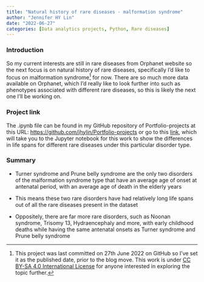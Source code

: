 ```yaml
---
title: "Natural history of rare diseases - malformation syndrome"
author: "Jennifer HY Lin"
date: "2022-06-27"
categories: [Data analytics projects, Python, Rare diseases]
---
```


### **Introduction**

So my current interests are still in rare diseases from Orphanet website so the next focus is on natural history of rare diseases, specifically I'd like to focus on malformation syndrome[^1] for now. There are so much more data available on Orphanet, which I'd really like to look further into such as phenotypes associated with different rare diseases, so this is likely the next one I'll be working on.

[^1]: This project was last committed on 27th June 2022 on GitHub so I've set it as the published date, prior to the blog move. This work is under [CC BY-SA 4.0 International License](https://creativecommons.org/licenses/by-sa/4.0/) for anyone interested in exploring the topic further.

### **Project link**

The .ipynb file can be found in my GitHub repository of Portfolio-projects at this URL: <https://github.com/jhylin/Portfolio-projects> or go to this [link](https://github.com/jhylin/Portfolio-projects/blob/main/Natural%20history%20of%20rare%20disease%20-%20malformation%20syndrome.ipynb), which will take you to the Jupyter notebook for this work to show the differences in life spans for different rare diseases under this particular disorder type.

### **Summary**

-   Turner syndrome and Prune belly syndrome are the only two disorders of the malformation syndrome type that have an average age of onset at antenatal period, with an average age of death in the elderly years

-   This means these two rare disorders have had relatively long life spans out of all the rare diseases present in the dataset

-   Oppositely, there are far more rare disorders, such as Noonan syndrome, Trisomy 13, Hydraencephaly and more, with early childhood deaths while having the same antenatal onsets as Turner syndrome and Prune belly syndrome
